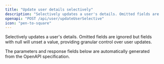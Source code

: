 ```yaml
---
title: "Update user details selectively"
description: "Selectively updates a user's details. Omitted fields are ignored but fields with null will unset a value, providing granular control over user updates."
openapi: "POST /api/user/updateUserSelective"
icon: "pen-to-square"
---
```


Selectively updates a user's details. Omitted fields are ignored but fields with null will unset a value, providing granular control over user updates.

<Note>
The parameters and response fields below are automatically generated from the OpenAPI specification.
</Note>
